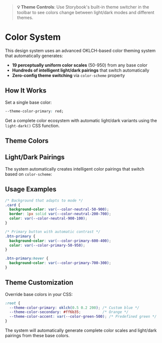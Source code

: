 
<Meta title="Colors" />

> **💡 Theme Controls**: Use Storybook's built-in theme switcher in the toolbar to see colors change between light/dark modes and different themes.


# Color System

This design system uses an advanced OKLCH-based color theming system that automatically generates:
- **19 perceptually uniform color scales** (50-950) from any base color
- **Hundreds of intelligent light/dark pairings** that switch automatically
- **Zero-config theme switching** via `color-scheme` property

## How It Works

Set a single base color:
```css
--theme-color-primary: red;
```

Get a complete color ecosystem with automatic light/dark variants using the `light-dark()` CSS function.

## Theme Colors

<ColorPalette>
  <ColorItem
    title="theme.color.neutral"
    subtitle="Gray-based neutrals (from --theme-color-neutral)"
    colors={{
      '50': 'var(--color-neutral-50)',
      '100': 'var(--color-neutral-100)',
      '200': 'var(--color-neutral-200)',
      '300': 'var(--color-neutral-300)',
      '400': 'var(--color-neutral-400)',
      '500': 'var(--color-neutral-500)',
      '600': 'var(--color-neutral-600)',
      '700': 'var(--color-neutral-700)',
      '800': 'var(--color-neutral-800)',
      '900': 'var(--color-neutral-900)',
      '950': 'var(--color-neutral-950)',
    }}
  />
  <ColorItem 
    title="theme.color.primary" 
    subtitle="Primary brand color (from --theme-color-primary: red)" 
    colors={{
      '50': 'var(--color-primary-50)',
      '100': 'var(--color-primary-100)',
      '200': 'var(--color-primary-200)',
      '300': 'var(--color-primary-300)',
      '400': 'var(--color-primary-400)',
      '500': 'var(--color-primary-500)',
      '600': 'var(--color-primary-600)',
      '700': 'var(--color-primary-700)',
      '800': 'var(--color-primary-800)',
      '900': 'var(--color-primary-900)',
      '950': 'var(--color-primary-950)',
    }} 
  />
  <ColorItem 
    title="theme.color.secondary" 
    subtitle="Secondary accent color (from --theme-color-secondary: blue)" 
    colors={{
      '50': 'var(--color-secondary-50)',
      '100': 'var(--color-secondary-100)',
      '200': 'var(--color-secondary-200)',
      '300': 'var(--color-secondary-300)',
      '400': 'var(--color-secondary-400)',
      '500': 'var(--color-secondary-500)',
      '600': 'var(--color-secondary-600)',
      '700': 'var(--color-secondary-700)',
      '800': 'var(--color-secondary-800)',
      '900': 'var(--color-secondary-900)',
      '950': 'var(--color-secondary-950)',
    }} 
  />
  <ColorItem
    title="theme.color.accent"
    subtitle="Accent color (from --theme-color-accent: var(--color-green-500))"
    colors={{
      '50': 'var(--color-accent-50)',
      '100': 'var(--color-accent-100)',
      '200': 'var(--color-accent-200)',
      '300': 'var(--color-accent-300)',
      '400': 'var(--color-accent-400)',
      '500': 'var(--color-accent-500)',
      '600': 'var(--color-accent-600)',
      '700': 'var(--color-accent-700)',
      '800': 'var(--color-accent-800)',
      '900': 'var(--color-accent-900)',
      '950': 'var(--color-accent-950)',
    }}
  />
</ColorPalette>

## Light/Dark Pairings

The system automatically creates intelligent color pairings that switch based on `color-scheme`:

<ColorPalette>
  <ColorItem
    title="Smart Pairings"
    subtitle="These automatically switch between light/dark modes"
    colors={{
      'Text on Surface': 'var(--color-primary-950-50)',
      'Surface': 'var(--color-primary-50-950)',
      'Border': 'var(--color-primary-200-700)',
      'Muted': 'var(--color-primary-500-400)',
      'Hover': 'var(--color-primary-100-800)',
    }}
  />
  <ColorItem
    title="Common UI Patterns"
    subtitle="Ready-to-use color combinations"
    colors={{
      'Card Background': 'var(--color-neutral-50-900)',
      'Card Border': 'var(--color-neutral-200-700)',
      'Button Primary': 'var(--color-primary-600-400)',
      'Button Hover': 'var(--color-primary-700-300)',
      'Text Primary': 'var(--color-neutral-900-100)',
      'Text Secondary': 'var(--color-neutral-600-400)',
    }}
  />
</ColorPalette>

## Usage Examples

```css
/* Background that adapts to mode */
.card {
  background-color: var(--color-neutral-50-900);
  border: 1px solid var(--color-neutral-200-700);
  color: var(--color-neutral-900-100);
}

/* Primary button with automatic contrast */
.btn-primary {
  background-color: var(--color-primary-600-400);
  color: var(--color-primary-50-950);
}

.btn-primary:hover {
  background-color: var(--color-primary-700-300);
}
```

## Theme Customization

Override base colors in your CSS:

```css
:root {
  --theme-color-primary: oklch(0.5 0.2 200); /* Custom blue */
  --theme-color-secondary: #ff6b35;          /* Orange */
  --theme-color-accent: var(--color-green-500); /* Predefined green */
}
```

The system will automatically generate complete color scales and light/dark pairings from these base colors.